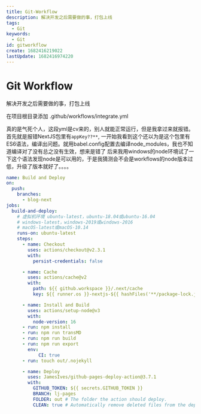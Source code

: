 ```yaml
---
title: Git-Workflow
description: 解决开发之后需要做的事，打包上线
tags:
  - Git
keywords:
  - Git
id: gitworkflow
create: 1682416219022
lastUpdate: 1682416974220
---
```

# Git Workflow
解决开发之后需要做的事，打包上线

在项目根目录添加 .github/workflows/integrate.yml

真的是气死个人，这段yml是cv来的，别人就能正常运行，但是我拿过来就报错。首先就是报错NextJS包里有`appKey??**`,
一开始我看到这个还以为是这个包里有ES6语法，编译出问题。就用babel.config配置去编译node_modules，我也不知道编译对了没有总之没有生效，想来是错了
后来我用windows的node环境试了一下这个语法发现node是可以用的，于是我猜测会不会是workflows的node版本过低，升级了版本就好了。。。。

```yml
name: Build and Deploy
on: 
  push:
    branches:
      - blog-next
jobs:
  build-and-deploy:
    # 虚拟机环境 ubuntu-latest，ubuntu-18.04或ubuntu-16.04
    # windows-latest，windows-2019或windows-2016
    # macOS-latest或macOS-10.14
    runs-on: ubuntu-latest
    steps:
      - name: Checkout
        uses: actions/checkout@v2.3.1
        with:
          persist-credentials: false

      - name: Cache
        uses: actions/cache@v2
        with:
          path: ${{ github.workspace }}/.next/cache
          key: ${{ runner.os }}-nextjs-${{ hashFiles('**/package-lock.json') }}

      - name: Install and Build
        uses: actions/setup-node@v3
        with:
          node-version: 16
      - run: npm install
      - run: npm run transMD
      - run: npm run build
      - run: npm run export
        env:
            CI: true
      - run: touch out/.nojekyll

      - name: Deploy
        uses: JamesIves/github-pages-deploy-action@3.7.1
        with:
          GITHUB_TOKEN: ${{ secrets.GITHUB_TOKEN }}
          BRANCH: lj-pages
          FOLDER: out # The folder the action should deploy.
          CLEAN: true # Automatically remove deleted files from the deploy branch
```
